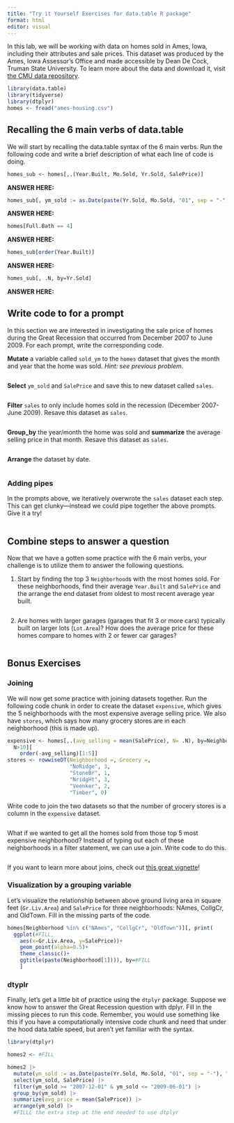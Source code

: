 ```yaml
---
title: "Try it Yourself Exercises for data.table R package"
format: html
editor: visual
---
```


In this lab, we will be working with data on homes sold in Ames, Iowa, including their attributes and sale prices. This dataset was produced by the Ames, Iowa Assessor’s Office and made accessible by Dean De Cock, Truman State University. To learn more about the data and download it, visit [the CMU data repository](https://cmustatistics.github.io/data-repository/money/ames-housing.html).

```r
library(data.table)
library(tidyverse)
library(dtplyr)
homes <- fread("ames-housing.csv") 
```

## Recalling the 6 main verbs of data.table

We will start by recalling the data.table syntax of the 6 main verbs. Run the following code and write a brief description of what each line of code is doing.

```r
homes_sub <- homes[,.(Year.Built, Mo.Sold, Yr.Sold, SalePrice)]
```

**ANSWER HERE:**

```r
homes_sub[, ym_sold := as.Date(paste(Yr.Sold, Mo.Sold, "01", sep = "-"), "%Y-%m-%d")] 
```

**ANSWER HERE:**

```r
homes[Full.Bath == 4]
```

**ANSWER HERE:**

```r
homes_sub[order(Year.Built)]
```

**ANSWER HERE:**

```r
homes_sub[, .N, by=Yr.Sold]
```

**ANSWER HERE:**

## Write code to for a prompt

In this section we are interested in investigating the sale price of homes during the Great Recession that occurred from December 2007 to June 2009. For each prompt, write the corresponding code.

**Mutate** a variable called `sold_ym` to the `homes` dataset that gives the month and year that the home was sold. *Hint: see previous problem*.

```r

```

**Select** `ym_sold` and `SalePrice` and save this to new dataset called `sales`.

```r

```

**Filter** `sales` to only include homes sold in the recession (December 2007-June 2009). Resave this dataset as `sales`.

```r

```

**Group_by** the year/month the home was sold and **summarize** the average selling price in that month. Resave this dataset as `sales`.

```r

```

**Arrange** the dataset by date.

```r

```

### Adding pipes

In the prompts above, we iteratively overwrote the `sales` dataset each step. This can get clunky---instead we could pipe together the above prompts. Give it a try!

```r

```

## Combine steps to answer a question

Now that we have a gotten some practice with the 6 main verbs, your challenge is to utilize them to answer the following questions.

1.  Start by finding the top 3 `Neighborhood`s with the most homes sold. For these neighborhoods, find their average `Year.Built` and `SalePrice` and the arrange the end dataset from oldest to most recent average year built.

```r

```

2.  Are homes with larger garages (garages that fit 3 or more cars) typically built on larger lots (`Lot.Area`)? How does the average price for these homes compare to homes with 2 or fewer car garages?

```r

```

## Bonus Exercises

### Joining

We will now get some practice with joining datasets together. Run the following code chunk in order to create the dataset `expensive`, which gives the 5 neighborhoods with the most expensive average selling price. We also have `stores`, which says how many grocery stores are in each neighborhood (this is made up).

```r
expensive <- homes[,.(avg_selling = mean(SalePrice), N= .N), by=Neighborhood][
  N>10][
    order(-avg_selling)[1:5]]
stores <- rowwiseDT(Neighborhood =, Grocery =, 
                    "NoRidge", 3,
                    "StoneBr", 1,
                    "NridgHt", 3,
                    "Veenker", 2,
                    "Timber", 0)
```

Write code to join the two datasets so that the number of grocery stores is a column in the `expensive` dataset.

```r

```

What if we wanted to get all the homes sold from those top 5 most expensive neighborhood? Instead of typing out each of these neighborhoods in a filter statement, we can use a join. Write code to do this.

```r

```

If you want to learn more about joins, check out [this great vignette](https://cran.r-project.org/web/packages/data.table/vignettes/datatable-joins.html)!

### Visualization by a grouping variable

Let's visualize the relationship between above ground living area in square feet (`Gr.Liv.Area`) and `SalePrice` for three neighborhoods: NAmes, CollgCr, and OldTown. Fill in the missing parts of the code.

```r
homes[Neighborhood %in% c("NAmes", "CollgCr", "OldTown")][, print(
  ggplot(#FILL, 
    aes(x=Gr.Liv.Area, y=SalePrice))+
    geom_point(alpha=0.5)+
    theme_classic()+
    ggtitle(paste(Neighborhood[1]))), by=#FILL
    ]
```

### dtyplr

Finally, let's get a little bit of practice using the `dtplyr` package. Suppose we know how to answer the Great Recession question with dplyr. Fill in the missing pieces to run this code. Remember, you would use something like this if you have a computationally intensive code chunk and need that under the hood data.table speed, but aren't yet familiar with the syntax.

```r
library(dtplyr)

homes2 <- #FILL

homes2 |>
  mutate(ym_sold := as.Date(paste(Yr.Sold, Mo.Sold, "01", sep = "-"), "%Y-%m-%d")) |>
  select(ym_sold, SalePrice) |>
  filter(ym_sold >= "2007-12-01" & ym_sold <= "2009-06-01") |>
  group_by(ym_sold) |>
  summarize(avg_price = mean(SalePrice)) |>
  arrange(ym_sold) |>
  #FILLL the extra step at the end needed to use dtplyr
```
